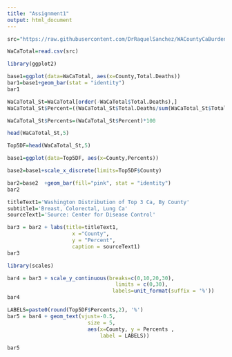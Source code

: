 ```yaml
---
title: "Assignment1"
output: html_document
---
```

 

```r
src="https://raw.githubusercontent.com/DrRaquelSanchez/WACountyCaBurden/cf6bb45dbefe1db053286bbc9ef12363cc9e57aa/WaCaTotal.csv"

WaCaTotal=read.csv(src)

```

```r
library(ggplot2)

base1=ggplot(data=WaCaTotal, aes(x=County,Total.Deaths))
bar1=base1+geom_bar(stat = "identity")
bar1
```

```r
WaCaTotal_St=WaCaTotal[order(-WaCaTotal$Total.Deaths),]
WaCaTotal_St$Percent=((WaCaTotal_St$Total.Deaths/sum(WaCaTotal_St$Total.Deaths)))

WaCaTotal_St$Percents=(WaCaTotal_St$Percent)*100

head(WaCaTotal_St,5)
```

```r
Top5DF=head(WaCaTotal_St,5)

base1=ggplot(data=Top5DF, aes(x=County,Percents))

base2=base1+scale_x_discrete(limits=Top5DF$County)

bar2=base2  +geom_bar(fill="pink", stat = "identity")
bar2
```
```r
titleText1='Washington Distribution of Top 3 Ca, By County'
subtitle1='Breast, Colorectal, Lung Ca'
sourceText1='Source: Center for Disease Control'

bar3 = bar2 + labs(title=titleText1,
                     x ="County", 
                     y = "Percent",
                     caption = sourceText1) 
bar3
```
```r

library(scales)

bar4 = bar3 + scale_y_continuous(breaks=c(0,10,20,30),
                                   limits = c(0,30),
                                  labels=unit_format(suffix = '%'))
bar4
```
```r

LABELS=paste0(round(Top5DF$Percents,2), '%')
bar5 = bar4 + geom_text(vjust=-0.5, 
                          size = 5,
                          aes(x=County, y = Percents ,
                              label = LABELS))

bar5
```
